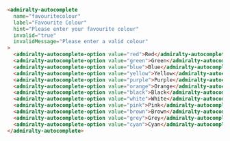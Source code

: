 ```html
<admiralty-autocomplete
  name="favouritecolour"
  label="Favourite Colour"
  hint="Please enter your favourite colour"
  invalid="true"
  invalidMessage="Please enter a valid colour"
>
  <admiralty-autocomplete-option value="red">Red</admiralty-autocomplete-option>
  <admiralty-autocomplete-option value="green">Green</admiralty-autocomplete-option>
  <admiralty-autocomplete-option value="blue">Blue</admiralty-autocomplete-option>
  <admiralty-autocomplete-option value="yellow">Yellow</admiralty-autocomplete-option>
  <admiralty-autocomplete-option value="purple">Purple</admiralty-autocomplete-option>
  <admiralty-autocomplete-option value="orange">Orange</admiralty-autocomplete-option>
  <admiralty-autocomplete-option value="black">Black</admiralty-autocomplete-option>
  <admiralty-autocomplete-option value="white">White</admiralty-autocomplete-option>
  <admiralty-autocomplete-option value="pink">Pink</admiralty-autocomplete-option>
  <admiralty-autocomplete-option value="brown">Brown</admiralty-autocomplete-option>
  <admiralty-autocomplete-option value="grey">Grey</admiralty-autocomplete-option>
  <admiralty-autocomplete-option value="cyan">Cyan</admiralty-autocomplete-option>
</admiralty-autocomplete>
```

